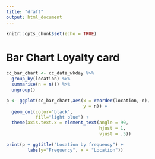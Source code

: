 ```yaml
---
title: "draft"
output: html_document
---
```


```r
knitr::opts_chunk$set(echo = TRUE)
```

# Bar Chart Loyalty card

```r
cc_bar_chart <- cc_data_wkday %>% 
  group_by(location) %>% 
  summarise(n = n()) %>% 
  ungroup()

p <- ggplot(cc_bar_chart,aes(x = reorder(location,-n), 
                             y = n)) + 
  geom_col(color="black", 
           fill="light blue") + 
  theme(axis.text.x = element_text(angle = 90, 
                                   hjust = 1, 
                                   vjust = .5)) 

print(p + ggtitle("Location by frequency") + 
        labs(y="Frequency", x = "Location"))
```